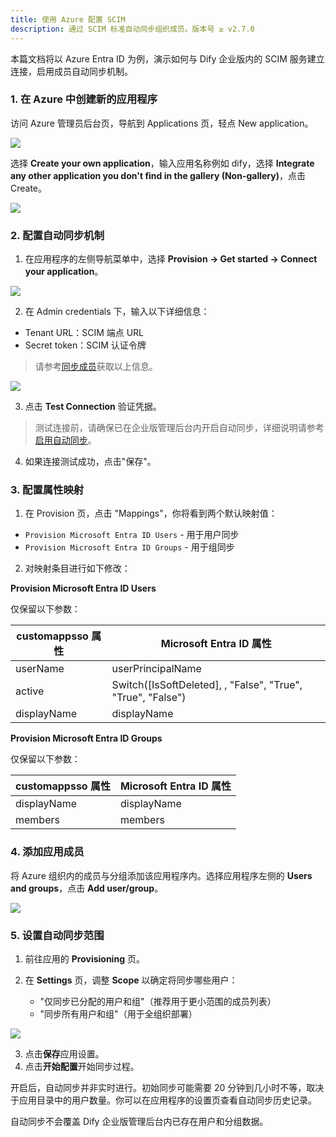 ```yaml
---
title: 使用 Azure 配置 SCIM
description: 通过 SCIM 标准自动同步组织成员。版本号 ≥ v2.7.0
---
```


本篇文档将以 Azure Entra ID 为例，演示如何与 Dify 企业版内的 SCIM 服务建立连接，启用成员自动同步机制。

### 1. 在 Azure 中创建新的应用程序

访问 Azure 管理员后台页，导航到 Applications 页，轻点 New application。

![](https://assets-docs.dify.ai/2024/11/4f52715ff661e6c9430af09b4b2a4736.png)

选择 **Create your own application**，输入应用名称例如 dify，选择 **Integrate any other application you don't find in the gallery (Non-gallery)**，点击 Create。

![](https://assets-docs.dify.ai/2024/11/b823ecfaa94d18ba0ac794cc0290dc7f.png)

### 2. 配置自动同步机制

1. 在应用程序的左侧导航菜单中，选择 **Provision → Get started → Connect your application**。

![](https://assets-docs.dify.ai/2025/05/f890065efeb5390dcb43e7e7d1c1f5b8.png)

2. 在 Admin credentials 下，输入以下详细信息：

  - Tenant URL：SCIM 端点 URL
  - Secret token：SCIM 认证令牌

  > 请参考[同步成员](../sync-team-members)获取以上信息。

  ![](https://assets-docs.dify.ai/2025/05/03f1e586bc428538d80b6f5316a293df.png)

3. 点击 **Test Connection** 验证凭据。

> 测试连接前，请确保已在企业版管理后台内开启自动同步，详细说明请参考[启用自动同步](/zh-cn/administrator-guide/members/synchronization/sync-team-members#3-启用自动同步)。

4. 如果连接测试成功，点击"保存"。

### 3. 配置属性映射

1. 在 Provision 页，点击 "Mappings"，你将看到两个默认映射值：

  - `Provision Microsoft Entra ID Users` - 用于用户同步
  - `Provision Microsoft Entra ID Groups` - 用于组同步

2. 对映射条目进行如下修改：

**Provision Microsoft Entra ID Users**

仅保留以下参数：

| customappsso 属性 | Microsoft Entra ID 属性 |
|------------------|------------------------|
| userName | userPrincipalName |
| active | Switch([IsSoftDeleted], , "False", "True", "True", "False") |
| displayName | displayName |

**Provision Microsoft Entra ID Groups**

仅保留以下参数：

| customappsso 属性 | Microsoft Entra ID 属性 |
|------------------|------------------------|
| displayName | displayName |
| members | members |

### 4. 添加应用成员

将 Azure 组织内的成员与分组添加该应用程序内。选择应用程序左侧的 **Users and groups**，点击 **Add user/group**。

![](https://assets-docs.dify.ai/2024/11/ed3c6f5de21c75e2261bf05d055ffb9e.png)

### 5. 设置自动同步范围

1. 前往应用的 **Provisioning** 页。

2. 在 **Settings** 页，调整 **Scope** 以确定将同步哪些用户：

    - "仅同步已分配的用户和组"（推荐用于更小范围的成员列表）
    - "同步所有用户和组"（用于全组织部署）

  ![](https://assets-docs.dify.ai/2025/05/489e8b8f4091d53ab699ec33199d57a4.png)

3. 点击**保存**应用设置。
4. 点击**开始配置**开始同步过程。

<Note>
  开启后，自动同步并非实时进行。初始同步可能需要 20 分钟到几小时不等，取决于应用目录中的用户数量。你可以在应用程序的设置页查看自动同步历史记录。

  自动同步不会覆盖 Dify 企业版管理后台内已存在用户和分组数据。
</Note>
